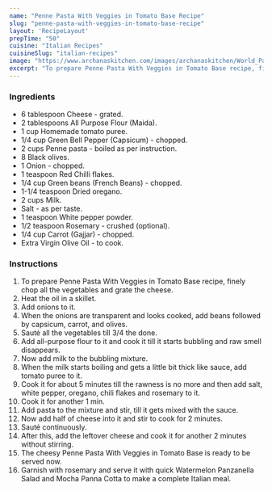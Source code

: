 ---
name: "Penne Pasta With Veggies in Tomato Base Recipe"
slug: "penne-pasta-with-veggies-in-tomato-base-recipe"
layout: 'RecipeLayout'
prepTime: "50"
cuisine: "Italian Recipes"
cuisineSlug: "italian-recipes"
image: "https://www.archanaskitchen.com/images/archanaskitchen/World_Pastas_Pizzas/penne-pasta-with-veggies-in-tomato-base-recipe.jpg"
excerpt: "To prepare Penne Pasta With Veggies in Tomato Base recipe, finely chop all the vegetables and grate the cheese"
---

### Ingredients

- 6 tablespoon Cheese - grated.
- 2 tablespoons All Purpose Flour (Maida).
- 1 cup Homemade tomato puree.
- 1/4 cup Green Bell Pepper (Capsicum) - chopped.
- 2 cups Penne pasta - boiled as per instruction.
- 8 Black olives.
- 1 Onion - chopped.
- 1 teaspoon Red Chilli flakes.
- 1/4 cup Green beans (French Beans) - chopped.
- 1-1/4 teaspoon Dried oregano.
- 2 cups Milk.
- Salt - as per taste.
- 1 teaspoon White pepper powder.
- 1/2 teaspoon Rosemary - crushed (optional).
- 1/4 cup Carrot (Gajjar) - chopped.
- Extra Virgin Olive Oil - to cook.

### Instructions

1. To prepare Penne Pasta With Veggies in Tomato Base recipe, finely chop all the vegetables and grate the cheese.
1. Heat the oil in a skillet.
1. Add onions to it.
1. When the onions are transparent and looks cooked, add beans followed by capsicum, carrot, and olives.
1. Sauté all the vegetables till 3/4 the done.
1. Add all-purpose flour to it and cook it till it starts bubbling and raw smell disappears.
1. Now add milk to the bubbling mixture.
1. When the milk starts boiling and gets a little bit thick like sauce, add tomato puree to it.
1. Cook it for about 5 minutes till the rawness is no more and then add salt, white pepper, oregano, chili flakes and rosemary to it.
1. Cook it for another 1 min.
1. Add pasta to the mixture and stir, till it gets mixed with the sauce.
1. Now add half of cheese into it and stir to cook for 2 minutes.
1. Sauté continuously.
1. After this, add the leftover cheese and cook it for another 2 minutes without stirring.
1. The cheesy Penne Pasta With Veggies in Tomato Base is ready to be served now.
1. Garnish with rosemary and serve it with quick Watermelon Panzanella Salad and Mocha Panna Cotta to make a complete Italian meal.
